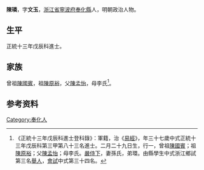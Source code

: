{{Otheruses|other=名为陈璘的其他人物|陈璘}}
{{Otheruses|other=名为陈璘的其他人物|陳璘 (消歧義)}}
{{明清人物信息框
| 姓名 = 陳璘
| 原名 =
| 圖片名稱= 
| 圖片大小 =
| 圖片說明 = 
| 最高職務 =
| 國家 = 大明 
| 爵位 =
| 籍貫 = [[浙江|浙江]][[寧波府|寧波府]][[奉化縣|奉化縣]]
| 族裔 = 
| 字號 = 字文玉
| 諡號 =
| 出生日期 = 二月二十九日
| 出生地點 =
| 逝世日期 = 卒年不詳
| 逝世地點 =
| 墓葬 =
| 配偶 = 孫氏
| 親屬 = 
| 出身 =
* 正統十三年戊辰科進士
| 經歷 =
| 著作 =  
}}
'''陳璘'''{{BD|1412年||？年||}}，字'''文玉'''，[[浙江省|浙江省]][[寧波府|寧波府]][[奉化縣|奉化縣]]人，明朝政治人物。

== 生平 ==
正統十三年戊辰科進士。

== 家族 ==
曾祖[[陳國賓|陳國賓]]，祖[[陳原裕|陳原裕]]，父[[陳孟怡|陳孟怡]]，母李氏<ref>《正統十三年戊辰科進士登科錄》：軍籍，治《[[易經|易經]]》，年三十七歲中式正統十三年戊辰科第三甲第八十三名進士。二月二十九日生，行一，曾祖[[陳國賓|陳國賓]]；祖[[陳原裕|陳原裕]]；父[[陳孟怡|陳孟怡]]；母李氏。[[嚴侍下|嚴侍下]]，妻孫氏，弟環。由縣學生中式浙江鄉試第三名[[舉人|舉人]]，[[會試|會試]]中式第三十四名。</ref>。

== 参考资料 ==
{{reflist}}

{{正統十三年戊辰科殿试金榜}}

{{Authority control}}

{{DEFAULTSORT:}}
[[Category:奉化人|Category:奉化人]]


{{明朝人物小作品}}